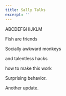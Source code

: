 ```yaml
---
title: Sally Talks
excerpt: ''
---
```


ABCDEFGHIJKLM

Fish are friends

Socially awkward monkeys

and talentless hacks

how to make this work

Surprising behavior.

Another update.

